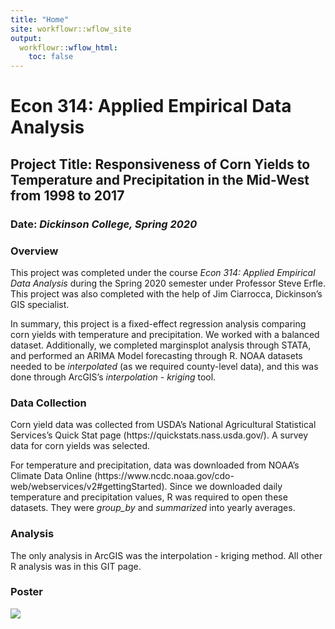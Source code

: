```yaml
---
title: "Home"
site: workflowr::wflow_site
output:
  workflowr::wflow_html:
    toc: false
---
```


# Econ 314: Applied Empirical Data Analysis

## Project Title: **Responsiveness of Corn Yields to Temperature and Precipitation in the Mid-West from 1998 to 2017**

### Date: *Dickinson College, Spring 2020*

### Overview
This project was completed under the course *Econ 314: Applied Empirical Data Analysis* during the Spring 2020 semester under Professor Steve Erfle. This project was also completed with the help of Jim Ciarrocca, Dickinson's GIS specialist.

In summary, this project is a fixed-effect regression analysis comparing corn yields with temperature and precipitation. We worked with a balanced dataset. Additionally, we completed marginsplot analysis through STATA, and performed an ARIMA Model forecasting through R. NOAA datasets needed to be *interpolated* (as we required county-level data), and this was done through ArcGIS's *interpolation - kriging* tool.

### Data Collection
Corn yield data was collected from USDA's National Agricultural Statistical Services's Quick Stat page (https://quickstats.nass.usda.gov/). A survey data for corn yields was selected.

For temperature and precipitation, data was downloaded from NOAA's Climate Data Online (https://www.ncdc.noaa.gov/cdo-web/webservices/v2#gettingStarted). Since we downloaded daily temperature and precipitation values, R was required to open these datasets. They were *group_by* and *summarized* into yearly averages. 

### Analysis
The only analysis in ArcGIS was the interpolation - kriging method.
All other R analysis was in this GIT page.

### Poster
![](../output/econ314_poster.jpg)

